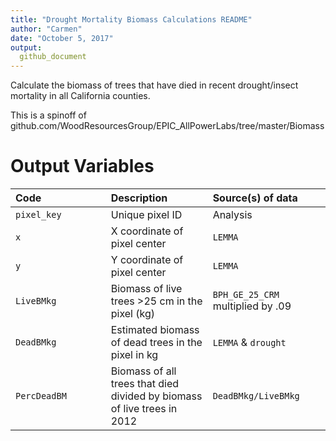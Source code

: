 ```yaml
---
title: "Drought Mortality Biomass Calculations README"
author: "Carmen"
date: "October 5, 2017"
output: 
  github_document
---
```


Calculate the biomass of trees that have died in recent drought/insect mortality in all California counties.

This is a spinoff of github.com/WoodResourcesGroup/EPIC_AllPowerLabs/tree/master/Biomass


# Output Variables


| Code | Description | Source(s) of data |
| :------------------------ | :------------------------- | :----------------------------- |
| `pixel_key` | Unique pixel ID | Analysis |
| `x` | X coordinate of pixel center | `LEMMA` |
| `y` | Y coordinate of pixel center | `LEMMA` |
| `LiveBMkg` | Biomass of live trees >25 cm in the pixel (kg) | `BPH_GE_25_CRM` multiplied by .09 |
| `DeadBMkg` | Estimated biomass of dead trees in the pixel in kg | `LEMMA` & `drought` |
| `PercDeadBM` | Biomass of all trees that died divided by biomass of live trees in 2012 | `DeadBMkg/LiveBMkg`  |


